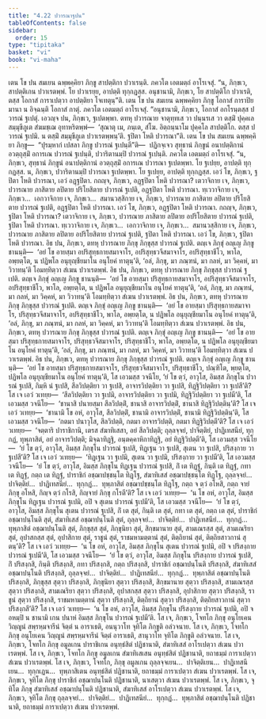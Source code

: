 ```yaml
---
title: "4.22 ปวารณาฐปน"
tableOfContents: false
sidebar:
  order: 15
type: "tipitaka"
basket: "vi"
book: "vi-maha"
---
```



<DynamicBreadcrumb />

<Division number="235" book="vi-maha">

<Paragraph number="1088" book="vi-maha">
เตน โข ปน สมเยน ฉพฺพคฺคิยา ภิกฺขู สาปตฺติกา ปวาเรนฺติ. ภควโต เอตมตฺถํ อาโรเจสุํ. “น, ภิกฺขเว, สาปตฺติเกน ปวาเรตพฺพํ. โย ปวาเรยฺย, อาปตฺติ ทุกฺกฏสฺส. อนุชานามิ, ภิกฺขเว, โย สาปตฺติโก ปวาเรติ, ตสฺส โอกาสํ การาเปตฺวา อาปตฺติยา โจเทตุนฺ”ติ.
</Paragraph>

<Paragraph number="1089" book="vi-maha">
เตน โข ปน สมเยน ฉพฺพคฺคิยา ภิกฺขู โอกาสํ การาปิยมานา น อิจฺฉนฺติ โอกาสํ กาตุํ. ภควโต เอตมตฺถํ อาโรเจสุํ. “อนุชานามิ, ภิกฺขเว, โอกาสํ อกโรนฺตสฺส ปวารณํ ฐเปตุํ. เอวญฺจ ปน, ภิกฺขเว, ฐเปตพฺพา. ตทหุ ปวารณาย จาตุทฺทเส วา ปนฺนรเส วา ตสฺมิํ ปุคฺคเล สมฺมุขีภูเต สํฆมชฺเฌ อุทาหริตพฺพํ—  ‘สุณาตุ เม, ภนฺเต, สํโฆ. อิตฺถนฺนาโม ปุคฺคโล สาปตฺติโก. ตสฺส ปวารณํ ฐเปมิ. น ตสฺมิํ สมฺมุขีภูเต ปวาเรตพฺพนฺ’ติ. ฐปิตา โหติ ปวารณา”ติ.
</Paragraph>

<Paragraph number="1090" book="vi-maha">
เตน โข ปน สมเยน ฉพฺพคฺคิยา ภิกฺขู—  “ปุรมฺหากํ เปสลา ภิกฺขู ปวารณํ ฐเปนฺตี”ติ—  ปฏิกจฺเจว สุทฺธานํ ภิกฺขูนํ อนาปตฺติกานํ อวตฺถุสฺมิํ อการเณ ปวารณํ ฐเปนฺติ, ปวาริตานมฺปิ ปวารณํ ฐเปนฺติ. ภควโต เอตมตฺถํ อาโรเจสุํ. “น, ภิกฺขเว, สุทฺธานํ ภิกฺขูนํ อนาปตฺติกานํ อวตฺถุสฺมิํ อการเณ ปวารณา ฐเปตพฺพา. โย ฐเปยฺย, อาปตฺติ ทุกฺกฏสฺส. น, ภิกฺขเว, ปวาริตานมฺปิ ปวารณา ฐเปตพฺพา. โย ฐเปยฺย, อาปตฺติ ทุกฺกฏสฺส.
</Paragraph>

</Division>
<Division number="236" book="vi-maha">

<Paragraph number="1091" book="vi-maha">
เอวํ โข, ภิกฺขเว, ฐปิตา โหติ ปวารณา, เอวํ อฏฺฐปิตา. กถญฺจ, ภิกฺขเว, อฏฺฐปิตา โหติ ปวารณา? เตวาจิกาย เจ, ภิกฺขเว, ปวารณาย ภาสิตาย ลปิตาย ปริโยสิตาย ปวารณํ ฐเปติ, อฏฺฐปิตา โหติ ปวารณา. ทฺเววาจิกาย เจ, ภิกฺขเว…  เอกวาจิกาย เจ, ภิกฺขเว…  สมานวสฺสิกาย เจ, ภิกฺขเว, ปวารณาย ภาสิตาย ลปิตาย ปริโยสิตาย ปวารณํ ฐเปติ, อฏฺฐปิตา โหติ ปวารณา. เอวํ โข, ภิกฺขเว, อฏฺฐปิตา โหติ ปวารณา.
</Paragraph>

<Paragraph number="1092" book="vi-maha">
กถญฺจ, ภิกฺขเว, ฐปิตา โหติ ปวารณา? เตวาจิกาย เจ, ภิกฺขเว, ปวารณาย ภาสิตาย ลปิตาย อปริโยสิตาย ปวารณํ ฐเปติ, ฐปิตา โหติ ปวารณา. ทฺเววาจิกาย เจ, ภิกฺขเว…  เอกวาจิกาย เจ, ภิกฺขเว…  สมานวสฺสิกาย เจ, ภิกฺขเว, ปวารณาย ภาสิตาย ลปิตาย อปริโยสิตาย ปวารณํ ฐเปติ, ฐปิตา โหติ ปวารณา. เอวํ โข, ภิกฺขเว, ฐปิตา โหติ ปวารณา.
</Paragraph>

</Division>
<Division number="237" book="vi-maha">

<Paragraph number="1093" book="vi-maha">
อิธ ปน, ภิกฺขเว, ตทหุ ปวารณาย ภิกฺขุ ภิกฺขุสฺส ปวารณํ ฐเปติ. ตญฺเจ ภิกฺขุํ อญฺเญ ภิกฺขู ชานนฺติ—  ‘อยํ โข อายสฺมา อปริสุทฺธกายสมาจาโร, อปริสุทฺธวจีสมาจาโร, อปริสุทฺธาชีโว, พาโล, อพฺยตฺโต, น ปฏิพโล อนุยุญฺชียมาโน อนุโยคํ ทาตุนฺ’ติ, ‘อลํ, ภิกฺขุ, มา ภณฺฑนํ, มา กลหํ, มา วิคฺคหํ, มา วิวาทนฺ’ติ โอมทฺทิตฺวา สํเฆน ปวาเรตพฺพํ.
</Paragraph>

<Paragraph number="1094" book="vi-maha">
อิธ ปน, ภิกฺขเว, ตทหุ ปวารณาย ภิกฺขุ ภิกฺขุสฺส ปวารณํ ฐเปติ. ตญฺเจ ภิกฺขุํ อญฺเญ ภิกฺขู ชานนฺติ—  ‘อยํ โข อายสฺมา ปริสุทฺธกายสมาจาโร, อปริสุทฺธวจีสมาจาโร, อปริสุทฺธาชีโว, พาโล, อพฺยตฺโต, น ปฏิพโล อนุยุญฺชียมาโน อนุโยคํ ทาตุนฺ’ติ, ‘อลํ, ภิกฺขุ, มา ภณฺฑนํ, มา กลหํ, มา วิคฺคหํ, มา วิวาทนฺ’ติ โอมทฺทิตฺวา สํเฆน ปวาเรตพฺพํ.
</Paragraph>

<Paragraph number="1095" book="vi-maha">
อิธ ปน, ภิกฺขเว, ตทหุ ปวารณาย ภิกฺขุ ภิกฺขุสฺส ปวารณํ ฐเปติ. ตญฺเจ ภิกฺขุํ อญฺเญ ภิกฺขู ชานนฺติ—  ‘อยํ โข อายสฺมา ปริสุทฺธกายสมาจาโร, ปริสุทฺธวจีสมาจาโร, อปริสุทฺธาชีโว, พาโล, อพฺยตฺโต, น ปฏิพโล อนุยุญฺชียมาโน อนุโยคํ ทาตุนฺ’ติ, ‘อลํ, ภิกฺขุ, มา ภณฺฑนํ, มา กลหํ, มา วิคฺคหํ, มา วิวาทนฺ’ติ โอมทฺทิตฺวา สํเฆน ปวาเรตพฺพํ.
</Paragraph>

<Paragraph number="1096" book="vi-maha">
อิธ ปน, ภิกฺขเว, ตทหุ ปวารณาย ภิกฺขุ ภิกฺขุสฺส ปวารณํ ฐเปติ. ตญฺเจ ภิกฺขุํ อญฺเญ ภิกฺขู ชานนฺติ—  ‘อยํ โข อายสฺมา ปริสุทฺธกายสมาจาโร, ปริสุทฺธวจีสมาจาโร, ปริสุทฺธาชีโว, พาโล, อพฺยตฺโต, น ปฏิพโล อนุยุญฺชียมาโน อนุโยคํ ทาตุนฺ’ติ, ‘อลํ, ภิกฺขุ, มา ภณฺฑนํ, มา กลหํ, มา วิคฺคหํ, มา วิวาทนฺ’ติ โอมทฺทิตฺวา สํเฆน ปวาเรตพฺพํ.
</Paragraph>

<Paragraph number="1097" book="vi-maha">
อิธ ปน, ภิกฺขเว, ตทหุ ปวารณาย ภิกฺขุ ภิกฺขุสฺส ปวารณํ ฐเปติ. ตญฺเจ ภิกฺขุํ อญฺเญ ภิกฺขู ชานนฺติ—  ‘อยํ โข อายสฺมา ปริสุทฺธกายสมาจาโร, ปริสุทฺธวจีสมาจาโร, ปริสุทฺธาชีโว, ปณฺฑิโต, พฺยตฺโต, ปฏิพโล อนุยุญฺชียมาโน อนุโยคํ ทาตุนฺ’ติ, โส เอวมสฺส วจนีโย, ‘ยํ โข ตฺวํ, อาวุโส, อิมสฺส ภิกฺขุโน ปวารณํ ฐเปสิ, กิมฺหิ นํ ฐเปสิ, สีลวิปตฺติยา วา ฐเปสิ, อาจารวิปตฺติยา วา ฐเปสิ, ทิฏฺฐิวิปตฺติยา วา ฐเปสี’ติ? โส เจ เอวํ วเทยฺย—  ‘สีลวิปตฺติยา วา ฐเปมิ, อาจารวิปตฺติยา วา ฐเปมิ, ทิฏฺฐิวิปตฺติยา วา ฐเปมี’ติ, โส เอวมสฺส วจนีโย—  ‘ชานาสิ ปนายสฺมา สีลวิปตฺติํ, ชานาสิ อาจารวิปตฺติํ, ชานาสิ ทิฏฺฐิวิปตฺตินฺ’ติ? โส เจ เอวํ วเทยฺย—  ‘ชานามิ โข อหํ, อาวุโส, สีลวิปตฺติํ, ชานามิ อาจารวิปตฺติํ, ชานามิ ทิฏฺฐิวิปตฺตินฺ’ติ, โส เอวมสฺส วจนีโย—  ‘กตมา ปนาวุโส, สีลวิปตฺติ, กตมา อาจารวิปตฺติ, กตมา ทิฏฺฐิวิปตฺตี’ติ? โส เจ เอวํ วเทยฺย—  ‘จตฺตาริ ปาราชิกานิ, เตรส สํฆาทิเสสา, อยํ สีลวิปตฺติ; ถุลฺลจฺจยํ, ปาจิตฺติยํ, ปาฏิเทสนียํ, ทุกฺกฏํ, ทุพฺภาสิตํ, อยํ อาจารวิปตฺติ; มิจฺฉาทิฏฺฐิ, อนฺตคฺคาหิกาทิฏฺฐิ, อยํ ทิฏฺฐิวิปตฺตี’ติ, โส เอวมสฺส วจนีโย—  ‘ยํ โข ตฺวํ, อาวุโส, อิมสฺส ภิกฺขุโน ปวารณํ ฐเปสิ, ทิฏฺเฐน วา ฐเปสิ, สุเตน วา ฐเปสิ, ปริสงฺกาย วา ฐเปสี’ติ? โส เจ เอวํ วเทยฺย—  ‘ทิฏฺเฐน วา ฐเปมิ, สุเตน วา ฐเปมิ, ปริสงฺกาย วา ฐเปมี’ติ, โส เอวมสฺส วจนีโย—  ‘ยํ โข ตฺวํ, อาวุโส, อิมสฺส ภิกฺขุโน ทิฏฺเฐน ปวารณํ ฐเปสิ, กิํ เต ทิฏฺฐํ, กินฺติ เต ทิฏฺฐํ, กทา เต ทิฏฺฐํ, กตฺถ เต ทิฏฺฐํ, ปาราชิกํ อชฺฌาปชฺชนฺโต ทิฏฺโฐ, สํฆาทิเสสํ อชฺฌาปชฺชนฺโต ทิฏฺโฐ, ถุลฺลจฺจยํ…  ปาจิตฺติยํ…  ปาฏิเทสนียํ…  ทุกฺกฏํ…  ทุพฺภาสิตํ อชฺฌาปชฺชนฺโต ทิฏฺโฐ, กตฺถ จ ตฺวํ อโหสิ, กตฺถ จายํ ภิกฺขุ อโหสิ, กิญฺจ ตฺวํ กโรสิ, กิญฺจายํ ภิกฺขุ กโรตี’ติ? โส เจ เอวํ วเทยฺย—  ‘น โข อหํ, อาวุโส, อิมสฺส ภิกฺขุโน ทิฏฺเฐน ปวารณํ ฐเปมิ, อปิ จ สุเตน ปวารณํ ฐเปมี’ติ, โส เอวมสฺส วจนีโย—  ‘ยํ โข ตฺวํ, อาวุโส, อิมสฺส ภิกฺขุโน สุเตน ปวารณํ ฐเปสิ, กิํ เต สุตํ, กินฺติ เต สุตํ, กทา เต สุตํ, กตฺถ เต สุตํ, ปาราชิกํ อชฺฌาปนฺโนติ สุตํ, สํฆาทิเสสํ อชฺฌาปนฺโนติ สุตํ, ถุลฺลจฺจยํ…  ปาจิตฺติยํ…  ปาฏิเทสนียํ…  ทุกฺกฏํ…  ทุพฺภาสิตํ อชฺฌาปนฺโนติ สุตํ, ภิกฺขุสฺส สุตํ, ภิกฺขุนิยา สุตํ, สิกฺขมานาย สุตํ, สามเณรสฺส สุตํ, สามเณริยา สุตํ, อุปาสกสฺส สุตํ, อุปาสิกาย สุตํ, ราชูนํ สุตํ, ราชมหามตฺตานํ สุตํ, ติตฺถิยานํ สุตํ, ติตฺถิยสาวกานํ สุตนฺ’ติ? โส เจ เอวํ วเทยฺย—  ‘น โข อหํ, อาวุโส, อิมสฺส ภิกฺขุโน สุเตน ปวารณํ ฐเปมิ, อปิ จ ปริสงฺกาย ปวารณํ ฐเปมี’ติ, โส เอวมสฺส วจนีโย—  ‘ยํ โข ตฺวํ, อาวุโส, อิมสฺส ภิกฺขุโน ปริสงฺกาย ปวารณํ ฐเปสิ, กิํ ปริสงฺกสิ, กินฺติ ปริสงฺกสิ, กทา ปริสงฺกสิ, กตฺถ ปริสงฺกสิ, ปาราชิกํ อชฺฌาปนฺโนติ ปริสงฺกสิ, สํฆาทิเสสํ อชฺฌาปนฺโนติ ปริสงฺกสิ, ถุลฺลจฺจยํ…  ปาจิตฺติยํ…  ปาฏิเทสนียํ…  ทุกฺกฏํ…  ทุพฺภาสิตํ อชฺฌาปนฺโนติ ปริสงฺกสิ, ภิกฺขุสฺส สุตฺวา ปริสงฺกสิ, ภิกฺขุนิยา สุตฺวา ปริสงฺกสิ, สิกฺขมานาย สุตฺวา ปริสงฺกสิ, สามเณรสฺส สุตฺวา ปริสงฺกสิ, สามเณริยา สุตฺวา ปริสงฺกสิ, อุปาสกสฺส สุตฺวา ปริสงฺกสิ, อุปาสิกาย สุตฺวา ปริสงฺกสิ, ราชูนํ สุตฺวา ปริสงฺกสิ, ราชมหามตฺตานํ สุตฺวา ปริสงฺกสิ, ติตฺถิยานํ สุตฺวา ปริสงฺกสิ, ติตฺถิยสาวกานํ สุตฺวา ปริสงฺกสี’ติ? โส เจ เอวํ วเทยฺย—  ‘น โข อหํ, อาวุโส, อิมสฺส ภิกฺขุโน ปริสงฺกาย ปวารณํ ฐเปมิ, อปิ จ อหมฺปิ น ชานามิ เกน ปนาหํ อิมสฺส ภิกฺขุโน ปวารณํ ฐเปมี’ติ. โส เจ, ภิกฺขเว, โจทโก ภิกฺขุ อนุโยเคน วิญฺญูนํ สพฺรหฺมจารีนํ จิตฺตํ น อาราเธติ, อนนุวาโท จุทิโต ภิกฺขูติ อลํวจนาย. โส เจ, ภิกฺขเว, โจทโก ภิกฺขุ อนุโยเคน วิญฺญูนํ สพฺรหฺมจารีนํ จิตฺตํ อาราเธติ, สานุวาโท จุทิโต ภิกฺขูติ อลํวจนาย. โส เจ, ภิกฺขเว, โจทโก ภิกฺขุ อมูลเกน ปาราชิเกน อนุทฺธํสิตํ ปฏิชานาติ, สํฆาทิเสสํ อาโรเปตฺวา สํเฆน ปวาเรตพฺพํ. โส เจ, ภิกฺขเว, โจทโก ภิกฺขุ อมูลเกน สํฆาทิเสเสน อนุทฺธํสิตํ ปฏิชานาติ, ยถาธมฺมํ การาเปตฺวา สํเฆน ปวาเรตพฺพํ. โส เจ, ภิกฺขเว, โจทโก, ภิกฺขุ อมูลเกน ถุลฺลจฺจเยน…  ปาจิตฺติเยน…  ปาฏิเทสนีเยน…  ทุกฺกเฏน…  ทุพฺภาสิเตน อนุทฺธํสิตํ ปฏิชานาติ, ยถาธมฺมํ การาเปตฺวา สํเฆน ปวาเรตพฺพํ. โส เจ, ภิกฺขเว, จุทิโต ภิกฺขุ ปาราชิกํ อชฺฌาปนฺโนติ ปฏิชานาติ, นาเสตฺวา สํเฆน ปวาเรตพฺพํ. โส เจ, ภิกฺขเว, จุทิโต ภิกฺขุ สํฆาทิเสสํ อชฺฌาปนฺโนติ ปฏิชานาติ, สํฆาทิเสสํ อาโรเปตฺวา สํเฆน ปวาเรตพฺพํ. โส เจ, ภิกฺขเว, จุทิโต ภิกฺขุ ถุลฺลจฺจยํ…  ปาจิตฺติยํ…  ปาฏิเทสนียํ…  ทุกฺกฏํ…  ทุพฺภาสิตํ อชฺฌาปนฺโนติ ปฏิชานาติ, ยถาธมฺมํ การาเปตฺวา สํเฆน ปวาเรตพฺพํ.
</Paragraph>
</Division>
